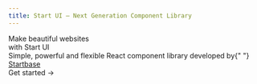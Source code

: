 ```yaml
---
title: Start UI – Next Generation Component Library
---
```



<div>
  <div className={styles.contentContainer}>
    <div className={styles.headline}>
      Make beautiful websites <br className="sm:block hidden" />
      with Start UI
    </div>
    <div className={styles.subtitle}>
      Simple, powerful and flexible React component library developed by{" "}
      <a
        className="nextjs-link"
        href="https://startbase.dev"
        target="_blank"
        rel="noreferrer"
      >
        Startbase
      </a>
    </div>
    <div className={styles.subtitle}>
      <Link className={styles.cta} href="/docs">
        Get started <span>→</span>
      </Link>
    </div>
  </div>
  <div className={styles.bentoGridContainer}>
    <div className={styles.bentoGridWrapper}>
      <LandingBento />
    </div>
  </div>
</div>
